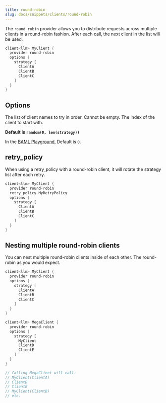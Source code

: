 ```yaml
---
title: round-robin
slug: docs/snippets/clients/round-robin
---
```



The `round_robin` provider allows you to distribute requests across multiple clients in a round-robin fashion. After each call, the next client in the list will be used.

```rust BAML
client<llm> MyClient {
  provider round-robin
  options {
    strategy [
      ClientA
      ClientB
      ClientC
    ]
  }
}
```

## Options

<ParamField path="strategy" type="List[string]" required>
  The list of client names to try in order. Cannot be empty.
</ParamField>

<ParamField  path="start" type="int">
  The index of the client to start with.

  **Default is `random(0, len(strategy))`**

  In the [BAML Playground](/docs/get-started/quickstart/editors-vscode.mdx), Default is `0`.
</ParamField>

## retry_policy

When using a retry_policy with a round-robin client, it will rotate the strategy list after each retry.

```rust BAML
client<llm> MyClient {
  provider round-robin
  retry_policy MyRetryPolicy
  options {
    strategy [
      ClientA
      ClientB
      ClientC
    ]
  }
}
```

## Nesting multiple round-robin clients

You can nest multiple round-robin clients inside of each other. The round-robin as you would expect.

```rust BAML
client<llm> MyClient {
  provider round-robin
  options {
    strategy [
      ClientA
      ClientB
      ClientC
    ]
  }
}

client<llm> MegaClient {
  provider round-robin
  options {
    strategy [
      MyClient
      ClientD
      ClientE
    ]
  }
}

// Calling MegaClient will call:
// MyClient(ClientA)
// ClientD
// ClientE
// MyClient(ClientB)
// etc.
```
